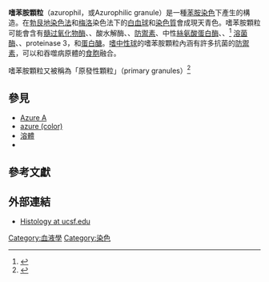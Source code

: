 {{Infobox cell
| Name        = 嗜苯胺顆粒
| Latin       = Granulum azurophilum
| Image       =
| Caption     =
| Image2      =
| Caption2    =
| Precursor   =
| System      =
<!--
| Code        = {{TerminologiaHistologica|2|00|04.1.02011}}<br />{{TerminologiaHistologica|2|00|04.1.02014}}
-->
}}
'''嗜苯胺顆粒'''（azurophil，或Azurophilic granule）是一種[[苯胺染色|苯胺染色]]下產生的構造。在[[勃艮地染色法|勃艮地染色法]]和[[梅洛|梅洛]]染色法下的[[白血球|白血球]]和[[染色質|染色質]]會成現天青色。嗜苯胺顆粒可能會含有[[髓过氧化物酶|髓过氧化物酶]]、{{le|phospholipase A2}}、酸水解酶、{{le|Elastase}}、[[防禦素|防禦素]]、中性[[絲氨酸蛋白酶|絲氨酸蛋白酶]]、{{le|殺菌/通透性增強蛋白質|bactericidal/permeability-increasing protein}}、<ref name="urlPhagocytes-Neutrophils">{{cite web |url=http://www.dent.ucla.edu/pic/members/neutrophils/neutrophils2.html |title=Phagocytes-Neutrophils |format= |work= |accessdate= |deadurl=yes |archiveurl=https://web.archive.org/web/20080821132818/http://www.dent.ucla.edu/pic/members/neutrophils/neutrophils2.html |archivedate=2008-08-21 }}</ref> [[溶菌酶|溶菌酶]]、{{le|cathepsin G}}、proteinase 3，和[[蛋白醣|蛋白醣]]。[[嗜中性球|嗜中性球]]的嗜苯胺顆粒內涵有許多抗菌的[[防禦素|防禦素]]，可以和吞噬病原體的[[食胞|食胞]]融合。

嗜苯胺顆粒又被稱為「原發性顆粒」（primary granules）<ref name="GreerWintrobe2008">{{cite book|author1=John P. Greer|author2=Maxwell Myer Wintrobe|title=Wintrobe's clinical hematology|url=http://books.google.com/books?id=68enzUD7BVgC&pg=PA173|accessdate=10 November 2010|date=1 December 2008|publisher=Lippincott Williams & Wilkins|isbn=978-0-7817-6507-7|page=173|archive-date=2017-04-19|archive-url=https://web.archive.org/web/20170419121008/https://books.google.com/books?id=68enzUD7BVgC&pg=PA173|dead-url=no}}</ref>

==參見==
* [[Azure_A|Azure A]]
* [[azure_(color)|azure (color)]]
* [[溶體|溶體]]
* {{le|特殊顆粒|specific granules}}

==參考文獻==
{{reflist}}

==外部連結==
* [https://web.archive.org/web/20170714132831/http://missinglink.ucsf.edu/lm/IDS_101_histo_resource/images/neutrophil100x_copy.jpg-labelled.jpg Histology at ucsf.edu]

{{Granule contents}}
[[Category:血液學|Category:血液學]]
[[Category:染色|Category:染色]]
